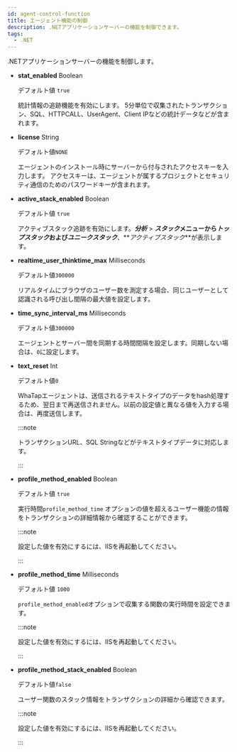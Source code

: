 ```yaml
---
id: agent-control-function
title: エージェント機能の制御
description: .NETアプリケーションサーバーの機能を制御できます。
tags:
  - .NET
---
```


.NETアプリケーションサーバーの機能を制御します。

- **stat_enabled** <span class='type'>Boolean</span>

  デフォルト値 `true`

  統計情報の追跡機能を有効にします。 5分単位で収集されたトランザクション、SQL、HTTPCALL、UserAgent、Client IPなどの統計データなどが含まれます。 

- **license** <span class='type'>String</span>

  デフォルト値`NONE`

  エージェントのインストール時にサーバーから付与されたアクセスキーを入力します。 アクセスキーは、エージェントが属するプロジェクトとセキュリティ通信のためのパスワードキーが含まれます。

- **active_stack_enabled** <span class='type'>Boolean</span>

  デフォルト値 `true`

  アクティブスタック追跡を有効にします。**_分析_** > **_スタック_**メニューから**_トップスタック_**および**_ユニークスタック_**、**_アクティブスタック_**が表示します。

- **realtime_user_thinktime_max** <span class='type'>Milliseconds</span>

  デフォルト値`300000`

  リアルタイムにブラウザのユーザー数を測定する場合、同じユーザーとして認識される呼び出し間隔の最大値を設定します。

- **time_sync_interval_ms** <span class='type'>Milliseconds</span>

  デフォルト値`300000`

  エージェントとサーバー間を同期する時間間隔を設定します。同期しない場合は、`0`に設定します。

- **text_reset** <span class='type'>Int</span>

  デフォルト値`0`

  WhaTapエージェントは、送信されるテキストタイプのデータをhash処理するため、翌日まで再送信されません。以前の設定値と異なる値を入力する場合は、再度送信します。

  :::note

  トランザクションURL、SQL Stringなどがテキストタイプデータに対応します。

  :::

- **profile_method_enabled** <span class='type'>Boolean</span>

  デフォルト値 `true`

  実行時間`profile_method_time` オプションの値を超えるユーザー機能の情報をトランザクションの詳細情報から確認することができます。

  :::note

  設定した値を有効にするには、IISを再起動してください。

  :::

- **profile_method_time** <span class='type'>Milliseconds</span>

  デフォルト値 `1000`

  `profile_method_enabled`オプションで収集する関数の実行時間を設定できます。

  :::note

  設定した値を有効にするには、IISを再起動してください。

  :::

- **profile_method_stack_enabled** <span class='type'>Boolean</span>

  デフォルト値`false`

  ユーザー関数のスタック情報をトランザクションの詳細から確認できます。

  :::note

  設定した値を有効にするには、IISを再起動してください。

  :::
